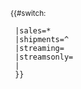 <includeonly><sup>{{#switch:{{Certification Table Entry/Foot/helper/sandbox|footnote={{{footnote|}}}|region={{{region}}}|type={{{type|}}}|digital={{{digital|}}}|certyear={{{certyear|}}}|certmonth={{{certmonth|}}}|certday={{{certday|}}}|Spanish={{{Spanish|}}}|relyear={{{relyear|}}}|relmonth={{{relmonth|}}}|relday={{{relday|}}}|streamsonly={{{streamsonly|}}}}}
  |sales=&#42;{{main other|[[Category:使用certification Table Entry帶有實際銷量腳註的頁面]]}}
  |shipments=^{{main other|[[Category:使用certification Table Entry帶有出貨量腳註的頁面]]}}
  |streaming={{double-dagger}}{{main other|[[Category:使用certification Table Entry帶有串流媒體加實際銷量腳註的頁面]]}}
  |streamsonly={{dagger}}{{main other|[[Category:使用certification Table Entry帶有串流媒體腳註的頁面]]}}
  |&nbsp;
  }}</sup></includeonly><noinclude>
{{Documentation}}
</noinclude>